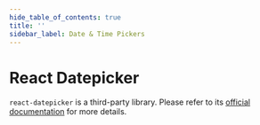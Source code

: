 ```yaml
---
hide_table_of_contents: true
title: ''
sidebar_label: Date & Time Pickers
---
```




<h1 className='!m-0'>React Datepicker</h1>

<div className='template-bg-color' />

<code>react-datepicker</code> is a third-party library. Please refer to its [official documentation](https://reactdatepicker.com/) for more details.

  <Grid container spacing={6}>
    <Grid item xs={12}>
      <CardSnippet title='Date Picker' code={SourceCodePickersBasic}>
        <PickersBasic />
      </CardSnippet>
    </Grid>
    <Grid item xs={12} md={6}>
      <CardSnippet title='Time Pickers' code={SourceCodePickersTime}>
        <PickersTime />
      </CardSnippet>
    </Grid>
    <Grid item xs={12} md={6}>
      <CardSnippet title='Min & Max Pickers' code={SourceCodePickersMinMax}>
        <PickersMinMax />
      </CardSnippet>
    </Grid>
    <Grid item xs={12} md={6}>
      <CardSnippet title='Date Range Pickers' code={SourceCodePickersRange}>
        <PickersRange />
      </CardSnippet>
    </Grid>
    <Grid item xs={12} md={6}>
      <CardSnippet title='Specific Range' code={SourceCodePickersSpecificRange}>
        <PickersSpecificRange />
      </CardSnippet>
    </Grid>
    <Grid item xs={12}>
      <CardSnippet
        title='Include & Exclude'
        code={SourceCodePickersIncludeExclude}
      >
        <PickersIncludeExclude />
      </CardSnippet>
    </Grid>
    <Grid item xs={12} md={6}>
      <CardSnippet
        title='Month & Year Dropdowns'
        code={SourceCodePickersMonthYearDropdowns}
      >
        <PickersMonthYearDropdowns />
      </CardSnippet>
    </Grid>
    <Grid item xs={12} md={6}>
      <CardSnippet
        title='Month, Year & Quarter'
        code={SourceCodePickersMonthYearQuarter}
      >
        <PickersMonthYearQuarter />
      </CardSnippet>
    </Grid>
    <Grid item xs={12}>
      <CardSnippet title='Options' code={SourceCodePickersOptions}>
        <PickersOptions />
      </CardSnippet>
    </Grid>
    <Grid item xs={12} md={6}>
      <CardSnippet title='Callbacks' code={SourceCodePickersCallbacks}>
        <PickersCallbacks />
      </CardSnippet>
    </Grid>
    <Grid item xs={12} md={6}>
      <CardSnippet title='Customization' code={SourceCodePickersCustomization}>
        <PickersCustomization />
      </CardSnippet>
    </Grid>
  </Grid>
